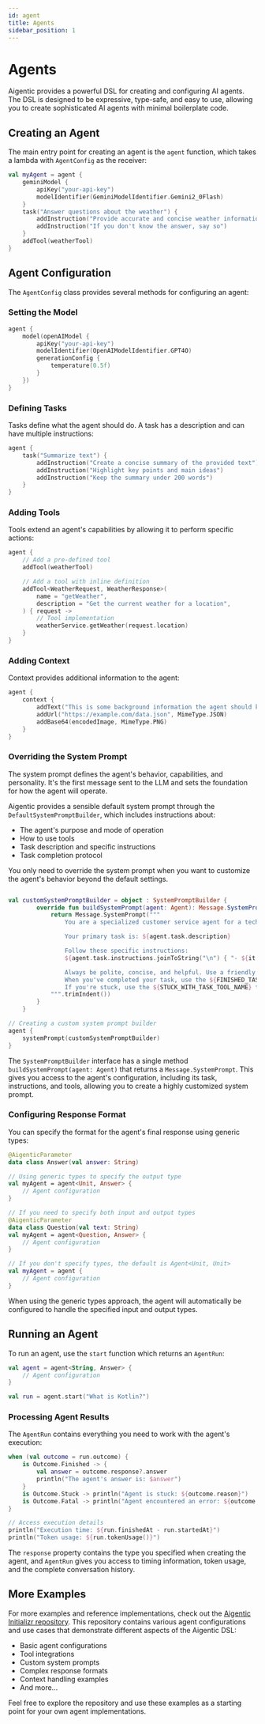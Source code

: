 ```yaml
---
id: agent
title: Agents
sidebar_position: 1
---
```


# Agents

Aigentic provides a powerful DSL for creating and configuring AI agents. The DSL is designed to be expressive, type-safe, and easy to use, allowing you to create sophisticated AI agents with minimal boilerplate code.

## Creating an Agent

The main entry point for creating an agent is the `agent` function, which takes a lambda with `AgentConfig` as the receiver:

```kotlin
val myAgent = agent {
    geminiModel {
        apiKey("your-api-key")
        modelIdentifier(GeminiModelIdentifier.Gemini2_0Flash)
    }
    task("Answer questions about the weather") {
        addInstruction("Provide accurate and concise weather information")
        addInstruction("If you don't know the answer, say so")
    }
    addTool(weatherTool)
}
```

## Agent Configuration

The `AgentConfig` class provides several methods for configuring an agent:

### Setting the Model

```kotlin
agent {
    model(openAIModel {
        apiKey("your-api-key")
        modelIdentifier(OpenAIModelIdentifier.GPT4O)
        generationConfig {
            temperature(0.5f)
        }
    })
}
```

### Defining Tasks

Tasks define what the agent should do. A task has a description and can have multiple instructions:

```kotlin
agent {
    task("Summarize text") {
        addInstruction("Create a concise summary of the provided text")
        addInstruction("Highlight key points and main ideas")
        addInstruction("Keep the summary under 200 words")
    }
}
```

### Adding Tools

Tools extend an agent's capabilities by allowing it to perform specific actions:

```kotlin
agent {
    // Add a pre-defined tool
    addTool(weatherTool)

    // Add a tool with inline definition
    addTool<WeatherRequest, WeatherResponse>(
        name = "getWeather",
        description = "Get the current weather for a location",
    ) { request ->
        // Tool implementation
        weatherService.getWeather(request.location)
    }
}
```

### Adding Context

Context provides additional information to the agent:

```kotlin
agent {
    context {
        addText("This is some background information the agent should know.")
        addUrl("https://example.com/data.json", MimeType.JSON)
        addBase64(encodedImage, MimeType.PNG)
    }
}
```

### Overriding the System Prompt

The system prompt defines the agent's behavior, capabilities, and personality. It's the first message sent to the LLM and sets the foundation for how the agent will operate.

Aigentic provides a sensible default system prompt through the `DefaultSystemPromptBuilder`, which includes instructions about:
- The agent's purpose and mode of operation
- How to use tools
- Task description and specific instructions
- Task completion protocol

You only need to override the system prompt when you want to customize the agent's behavior beyond the default settings.

```kotlin

val customSystemPromptBuilder = object : SystemPromptBuilder {
        override fun buildSystemPrompt(agent: Agent): Message.SystemPrompt {
            return Message.SystemPrompt("""
                You are a specialized customer service agent for a tech company.

                Your primary task is: ${agent.task.description}

                Follow these specific instructions:
                ${agent.task.instructions.joinToString("\n") { "- ${it.text}" }}

                Always be polite, concise, and helpful. Use a friendly tone.
                When you've completed your task, use the ${FINISHED_TASK_TOOL_NAME} tool.
                If you're stuck, use the ${STUCK_WITH_TASK_TOOL_NAME} tool.
            """.trimIndent())
        }
    }

// Creating a custom system prompt builder
agent {
    systemPrompt(customSystemPromptBuilder)
}
```

The `SystemPromptBuilder` interface has a single method `buildSystemPrompt(agent: Agent)` that returns a `Message.SystemPrompt`. This gives you access to the agent's configuration, including its task, instructions, and tools, allowing you to create a highly customized system prompt.

### Configuring Response Format

You can specify the format for the agent's final response using generic types:

```kotlin
@AigenticParameter
data class Answer(val answer: String)

// Using generic types to specify the output type
val myAgent = agent<Unit, Answer> {
    // Agent configuration
}

// If you need to specify both input and output types
@AigenticParameter
data class Question(val text: String)
val myAgent = agent<Question, Answer> {
    // Agent configuration
}

// If you don't specify types, the default is Agent<Unit, Unit>
val myAgent = agent {
    // Agent configuration
}
```

When using the generic types approach, the agent will automatically be configured to handle the specified input and output types.

## Running an Agent

To run an agent, use the `start` function which returns an `AgentRun`:

```kotlin
val agent = agent<String, Answer> {
    // Agent configuration
}

val run = agent.start("What is Kotlin?")
```

### Processing Agent Results

The `AgentRun` contains everything you need to work with the agent's execution:

```kotlin
when (val outcome = run.outcome) {
    is Outcome.Finished -> {
        val answer = outcome.response?.answer
        println("The agent's answer is: $answer")
    }
    is Outcome.Stuck -> println("Agent is stuck: ${outcome.reason}")
    is Outcome.Fatal -> println("Agent encountered an error: ${outcome.message}")
}

// Access execution details
println("Execution time: ${run.finishedAt - run.startedAt}")
println("Token usage: ${run.tokenUsage()}")
```

The `response` property contains the type you specified when creating the agent, and `AgentRun` gives you access to timing information, token usage, and the complete conversation history.

## More Examples

For more examples and reference implementations, check out the [Aigentic Initializr repository](https://github.com/flock-community/aigentic-initializr). This repository contains various agent configurations and use cases that demonstrate different aspects of the Aigentic DSL:

- Basic agent configurations
- Tool integrations
- Custom system prompts
- Complex response formats
- Context handling examples
- And more...

Feel free to explore the repository and use these examples as a starting point for your own agent implementations.
